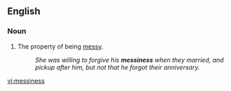 ==English==
===Noun===
{{en-noun|-}}

#The property of being [[messy]].
#:''She was willing to forgive his '''messiness''' when they married, and pickup after him, but not that he forgot their anniversary.''

[[vi:messiness]]